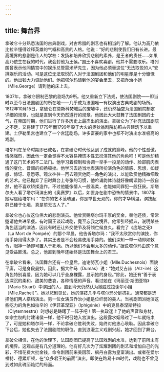 ```yaml
---
---
---
```

title: 舞台界
---




拿破仑十分熟悉法国的古典剧戏，对古希腊的剧艺也有相当的了解。他认为高乃依比拉辛懂得诠释英雄的气概和高贵的人格。他说：“好的悲剧使我们日有长进。最高境界的悲剧是伟人的学校：发扬和培养欣赏悲剧的素养，是王者的责任……如果高乃依生在我的时代，我会封他为王侯。”国王不喜欢喜剧，他并不需要取乐。塔列朗曾表示他同情宫中的娱乐总管雷米萨先生，因为他必须替这位“无法取悦的人”安排娱乐的活动。可是这位无法取悦的人对于法国剧团和他们的明星却是十分慷慨的。他出钱大力资助他们。他把塔尔玛请到他的宴会里去，又把乔治小姐（Mlle.George）请到他的床上去。

1807年，拿破仑限制巴黎的剧场为9所。他又重新立下法规，使法国剧院——即当时以至今日法国剧团的所在地——几乎成为法国唯一有权演出古典戏剧的场所。1812年10月15日，拿破仑在莫斯科焚城后的废墟中，还仍然抽空为法国剧院制定详细的规章，也就是直到今天仍然遵行的规章。他因此大大鼓舞了法国剧团的士气，在帝国时期，他们进行了许多历史上最杰出的演出。拿破仑为了补充法国剧院之不足，又将建于1779年而1799年毁于大火的奥狄翁剧院仿照古典建筑予以重建。土伊勒里宫也建立了一个宫廷剧场，许多富豪的家中也都不时演出水准极高的戏剧。

塔尔玛在革命时期即已成名，在拿破仑时代他达到了成就的巅峰。他的个性孤傲，情感强烈，因此他一定会觉得不太容易掩饰本性去扮演其他的角色吧！可是他却精通了这门艺术的不二法门。他学习着控制和协调一举手一投足的动作、脸部肌肉表情的变化、音调的抑扬顿挫。他学习去适当地表演所扮演角色的情感、思想，如疑惑、惊讶、意愿等。观众往往一再去观赏他同一角色的演出，以能欣赏他精微细致的艺术。他已抛弃了旧时舞台上夸张的习惯，他吟诵韵体诗就好像朗读韵诗一般自然，他不喜欢矫揉造作。不过他能像情人一般温柔，也能如同罪犯一般狂戾。斯塔尔夫人看了塔尔玛演出的《奥赛罗》以后，如置身在剧中恐怖的情景中。1807年她写信给塔尔玛：“在你的艺术范畴里，你是举世无双的。你的才华横溢，演技超群已臻于化境，真是前无古人了。”

拿破仑也心仪这位伟大的悲剧演员。他曾赏赐塔尔玛丰厚的奖金，替他还债，常常邀请他共进早餐。有时国王谈起戏剧，竟至忘我之境界。他常引经据典，说明某些角色适当的演法，因此有时还让外交使节及将领伫候良久。看完了《庞培之死》（La Mort de Pompée）的那个早晨，他告诉塔尔玛：“我不太欣赏你的演技，你用手势用得太多了。其实王者是不会轻易使用手势的。他们深知一举一动即如敕令，眼神一扬即可置人于死地。所以他们不会用太多的动作。”据说塔尔玛由这个意见受益匪浅。总之，他直到晚年还始终是法国舞台上的君王。

在拿破仑看来，法国舞台还有一位皇后。迪谢努瓦小姐（Mlle.Duchesnois）面貌平庸，可是身段曼妙。因此，据大仲马（Dumas）说：“她对艾吉赫（Alz-ire）这角色特别喜爱，因为她可以几乎全身裸露，显示她的身段。”除此，她还有“善于表达深沉的柔和、甜美的悲哀，各种情感的声音。看过她在《玛丽亚·斯图亚特》（Maria Stuart）中演出的人，直到今天仍然认为她胜过拉谢尔小姐（Mlle.Rachel）”。她以悲剧见长，她的演技几乎与塔尔玛分庭抗礼，通常都是选择他们两人搭档演出。另一位女演员乔治小姐是位纤弱的美人。当初剧团派她演这些吃力的角色如拉辛的《伊菲革涅亚》（Iphigénie）中的克吕泰涅斯特拉（Clytemnestra）时想必是踌躇了一阵子吧！第一执政迷上了她的声音和身材，如宗主权的封建诸侯一样，他不时召她入宫演出。这段露水姻缘过了一年就结束了，可是她和塔尔玛一样，不论拿破仑胜利失败，始终对他忠心耿耿。因此拿破仑下台后，她也失去了法国剧院的职位。直到浪漫主义戏剧兴起，她才回到了舞台。

拿破仑相信，在他的治理下，法国剧团已提高了法国戏剧的水准，达到了前所未有的境界。这观点是有几分道理的。他有好几次为了炫耀剧团的剧艺和增加自己的光彩，不惜花费大批金钱，命令剧团前来美因茨、枫丹白露为皇室演出。或者在爱尔福特、德累斯顿，在“众多君王的前面”演出。即使在路易十四时代，戏剧也不曾见到过如此瑰丽灿烂的局面。